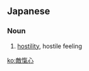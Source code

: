 ==Japanese==
{{ja-kanjitab|yomi=on|てき|がい|しん}}

===Noun===
{{ja-noun|てきがいしん}}

# [[hostility]], hostile feeling

[[ko:敵愾心]]